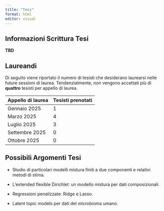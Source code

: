 ---
title: "Tesi"
format: html
editor: visual
---

## Informazioni Scrittura Tesi

[**TBD**]{.text-primary}

## Laureandi

Di seguito viene riportato il numero di tesisti che desiderano laurearsi nelle future sessioni di laurea. Tendenzialmente, non vengono accettati più di **quattro** tesisti per appello di laurea.

| Appello di laurea | Tesisti prenotati |
|-------------------|-------------------|
| Gennaio 2025      | 1                 |
| Marzo 2025        | 4                 |
| Luglio 2025       | 3                 |
| Settembre 2025    | 0                 |
| Ottobre 2025      | 0                 |

## Possibili Argomenti Tesi

-   Studio di particolari modelli mistura finiti a due componenti e relativi metodi di stima.

-   L'extended flexible Dirichlet: un modello mistura per dati composizionali.

-   Regressioni penalizzate: Ridge e Lasso.

-   Latent topic models per dati del microbioma umano.

